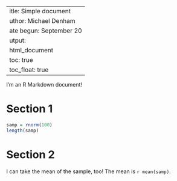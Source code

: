  ---
title: Simple document
author: Michael Denham
date begun: September 20
output: 
  html_document
    toc: true
    toc_float: true
---

I'm an R Markdown document! 

# Section 1


```r
samp = rnorm(100)
length(samp)
```

# Section 2

I can take the mean of the sample, too!
The mean is `r mean(samp)`.